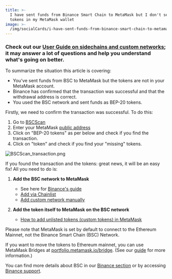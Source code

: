 ```yaml
---
title: >-
  I have sent funds from Binance Smart Chain to MetaMask but I don't see the
  tokens in my MetaMask wallet
image: >-
  /img/socialCards/i-have-sent-funds-from-binance-smart-chain-to-metamask-but-i-dont-see-the-tokens-in-my-metamask-wallet.jpg
---
```



<CustomLayout />

### Check out our [User Guide on sidechains and custom networks](/networks-and-sidechains/managing-networks/user-guide-custom-networks-and-sidechains); it may answer a lot of questions and help you understand what's going on better.

To summarize the situation this article is covering:

- You've sent funds from BSC to MetaMask but the tokens are not in your MetaMask account.
- Binance has confirmed that the transaction was successful and that the withdrawal address is correct.
- You used the BSC network and sent funds as BEP-20 tokens.

Firstly, we need to confirm the transaction was successful. To do this:

1. Go to [BSCScan](https://bscscan.com/)
2. Enter your MetaMask [public address](/managing-my-wallet/accounts-and-addresses/how-to-view-your-account-details-and-public-address)
3. Click on "BEP-20 tokens" as per below and check if you find the transaction.
4. Click on "token" and check if you find your "missing" tokens.

<div class="center-container">
  <div class="img-large">
    <img
      src={
        require("../../../img/managing-my-tokens/moving-your-tokens/i-have-sent-funds-from-binance-smart-chain-to-metamask-but-i-dont-see-the-tokens-in-my-metamask-wallet/BSCScan_transaction.png")
          .default
      }
      alt="BSCScan_transaction.png"
    />
  </div>
</div>

If you found the transaction and the tokens: great news, it will be an easy fix! All you need to do is:

1. **Add the BSC network to MetaMask**

   - See here for [Binance's guide](https://academy.binance.com/en/articles/connecting-metamask-to-binance-smart-chain)
   - [Add via Chainlist](/networks-and-sidechains/managing-networks/add-a-network-using-chainlist)
   - [Add custom network manually](/networks-and-sidechains/managing-networks/how-to-add-a-custom-network-rpc)

2. **Add the token itself to MetaMask on the BSC network**
   - [How to add unlisted tokens (custom tokens) in MetaMask](/managing-my-tokens/custom-tokens/how-to-display-tokens-in-metamask)

Please note that MetaMask is set by default to connect to the Ethereum Mainnet, not the Binance Smart Chain (BSC) Network.

If you want to move the tokens to Ethereum mainnet, you can use MetaMask Bridges at [portfolio.metamask.io/bridge](https://portfolio.metamask.io/bridge). (See our [guide](/metamask-portfolio/bridge/how-to-use-the-bridge) for more information.)

You can find more details about BSC in our [Binance section](https://support.metamask.io/hc/sections/4499267442331) or by accessing [Binance support](https://www.binance.com/en/support).
